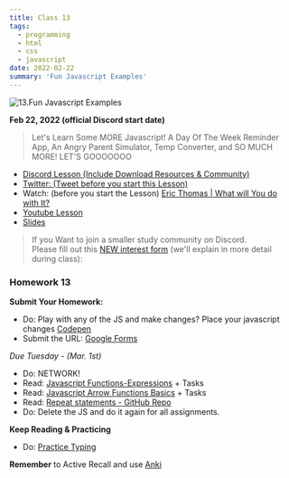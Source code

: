```yaml
---
title: Class 13
tags:
  - programming
  - html
  - css
  - javascript
date: 2022-02-22
summary: 'Fun Javascript Examples'
---
```


![13.Fun Javascript Examples](https://cdn.hashnode.com/res/hashnode/image/upload/v1676629176427/frxxHd-Cd.png?auto=compress)

**Feb 22, 2022 (official Discord start date)**

> Let's Learn Some MORE Javascript! A Day Of The Week Reminder App, An Angry Parent Simulator, Temp Converter, and SO MUCH MORE! LET'S GOOOOOOO

- [Discord Lesson (Include Download Resources & Community)](https://discord.com/channels/735923219315425401/738891289071714388/945810363939696700)
- [Twitter: (Tweet before you start this Lesson)](https://twitter.com/leonnoel/status/1496251214304264193)
- Watch: (before you start the Lesson) [Eric Thomas | What will You do with It?](https://www.youtube.com/watch?v=dV9worye5g0)
- [Youtube Lesson](https://www.youtube.com/watch?v=pS6ykGL-fRE)
- [Slides](https://slides.com/leonnoel/100devs2-javascript-more-basics)

> If you Want to join a smaller study community on Discord. <br /> Please fill out this [NEW interest form](https://forms.gle/KuTBcouadvaJtUVz6) (we'll explain in more detail during class):

### Homework 13

**Submit Your Homework:**

- Do: Play with any of the JS and make changes? Place your javascript changes [Codepen](https://codepen.io)
- Submit the URL: [Google Forms](https://forms.gle/G7LhHnyTA7zYq7UV6)

_Due Tuesday - (Mar. 1st)_

- Do: NETWORK!
- Read: [Javascript Functions-Expressions](https://javascript.info/function-expressions) + Tasks
- Read: [Javascript Arrow Functions Basics](https://javascript.info/arrow-functions-basics) + Tasks
- Read: [Repeat statements - GitHub Repo](https://github.com/thejsway/thejsway/blob/master/manuscript/chapter04.md)
- Do: Delete the JS and do it again for all assignments.

**Keep Reading & Practicing**

- Do: [Practice Typing](https://www.keybr.com/)

**Remember** to Active Recall and use [Anki](https://apps.ankiweb.net/)
